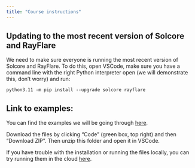 ```yaml
---
title: "Course instructions"
---
```


## Updating to the most recent version of Solcore and RayFlare

We need to make sure everyone is running the most recent version of Solcore and RayFlare. To do this, open VSCode, make
sure you have a command line with the right Python interpreter open (we will demonstrate this, don't worry) and run:

```
python3.11 -m pip install --upgrade solcore rayflare
```

## Link to examples:

You can find the examples we will be going through [here](https://github.com/qpv-research-group/solcore-education/tree/solcore-workshop).

Download the files by clicking "Code" (green box, top right) and then "Download ZIP". Then unzip this folder and open
it in VSCode.

If you have trouble with the installation or running the files locally, you can try running them in the cloud 
[here](https://mybinder.org/v2/gh/qpv-research-group/solcore-education/solcore-workshop?labpath=solcore-workshop-2%2Fnotebooks).